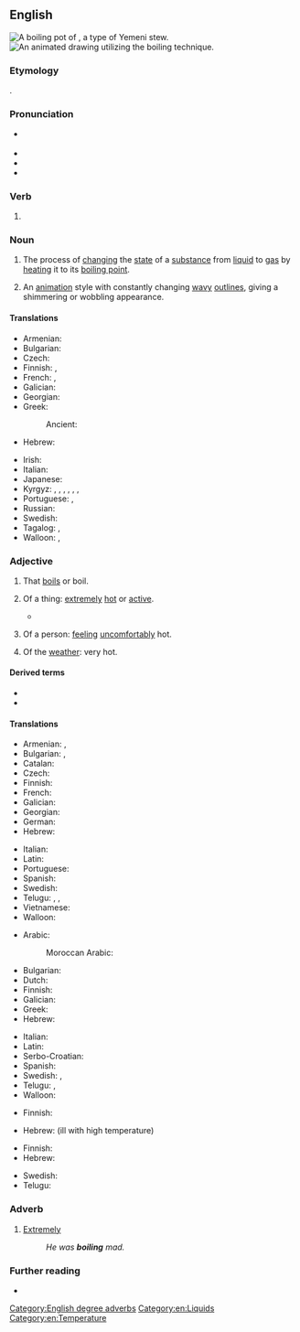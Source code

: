 ==English==
[[Image:Saltah_gif.gif|thumb|A '''boiling''' pot of {{w|saltah}}, a type of Yemeni stew.]]
[[Image:Francois_Matton.gif|thumb|An animated drawing utilizing the '''boiling''' technique.]]

===Etymology===
{{suffix|en|boil|ing}}.

===Pronunciation===
* {{a|RP|GA}} {{IPA|en|/ˈbɔɪlɪŋ/}}
* {{audio|en|en-us-boiling.ogg|Audio (GA)}}
* {{rhymes|en|ɔɪlɪŋ}}
* {{hyphenation|en|boil|ing}}

===Verb===
{{head|en|verb form}}

# {{present participle of|en|boil|nocat=1}}

===Noun===
{{wikipedia}}
{{en-noun}}

# The process of [[change|changing]] the [[state]] of a [[substance]] from [[liquid]] to [[gas]] by [[heat]]ing it to its [[boiling point]].
# {{lb|en|uncountable}} An [[animation]] style with constantly changing [[wavy]] [[outline|outlines]], giving a shimmering or wobbling appearance.

====Translations====
{{trans-top|process of changing the state of a substance}}
* Armenian: {{t+|hy|եռում}}
* Bulgarian: {{t+|bg|кипене|n}}
* Czech: {{t+|cs|var|m}}
* Finnish: {{t+|fi|kiehuttaminen}}, {{t+|fi|keittäminen}}
* French: {{t+|fr|ébullition|f}}, {{t+|fr|bouillonnement}}
* Galician: {{t+|gl|ebulición|f}}
* Georgian: {{t|ka|დუღილი|sc=Geor}}
* Greek:
*: Ancient: {{t|grc|ἕψησις|f}}
* Hebrew: {{t+|he|רְתִיחָה}}
{{trans-mid}}
* Irish: {{t|ga|bruith|f}}
* Italian: {{t+|it|ebollizione}}
* Japanese: {{t+|ja|沸騰|tr=futtō|sc=Jpan}}
* Kyrgyz: {{t+|ky|кайнатуу}}, {{t+|ky|кайноо}}, {{t+|ky|кайнатуу}}, {{t+|ky|бышыруу}}, {{t+|ky|кайнап жаткан}}, {{t+|ky|кайнаган}}, {{t+|ky|бышып жаткан}}
* Portuguese: {{t+|pt|ebulição}}, {{t+|pt|fervura}}
* Russian: {{t+|ru|кипе́ние|n}}
* Swedish: {{t+|sv|kokning|c}}
* Tagalog: {{t|tl|pagkulo}}, {{t|tl|pagkukumulo}}
* Walloon: {{t+|wa|bolaedje|m}}, {{t+|wa|cujhaedje|m}}
{{trans-bottom}}

===Adjective===
{{en-adj}}

# That [[boil#Verb|boils]] or boil.
#: {{ux|en|'''boiling''' kettle&emsp; '''boiling''' oil}}
# {{lb|en|informal|hyperbole}} Of a thing: [[extremely]] [[hot#Adjective|hot]] or [[active]].
#* {{RQ:Allingham China Governess|chapter=Conference in the Morning|page=130|passage=With a little manœuvring they contrived to meet on the doorstep which now, in mid-morning, was in a '''boiling''' stream of passers-by, hurrying business people speeding past in a flurry of fumes and dust in the bright haze.}}
#: {{ux|en|The radiator is '''boiling''' &ndash; I’m going to turn it down a bit.}}
# {{lb|en|informal|hyperbole}} Of a person: [[feel#Verb|feeling]] [[uncomfortably]] hot.
#: {{ux|en|I’m '''boiling''' – can’t we open a window?}}
# {{lb|en|informal|hyperbole}} Of the [[weather#Noun|weather]]: very hot.
#: {{ux|en|It’s '''boiling''' out today!}}

====Derived terms====
* {{l|en|boiling frog}}
* {{l|en|boiling hot}}

====Translations====
{{trans-top|that boil(s)}}
* Armenian: {{t|hy|եռացող}}, {{t+|hy|եռման}}
* Bulgarian: {{t+|bg|врящ}}, {{t+|bg|кипящ}}
* Catalan: {{t|ca|bullent}}
* Czech: {{t|cs|vřící}}
* Finnish: {{t+|fi|kiehuva}}
* French: {{t+|fr|bouillant|m}}
* Galician: {{t|gl|fervente}}
* Georgian: {{t|ka|მდუღარე|sc=Geor}}
* German: {{t+|de|kochend}}
* Hebrew: {{t|he|רוֹתֵחַ|m|tr=rotéakh}}
{{trans-mid}}
* Italian: {{t+|it|bollente}}
* Latin: {{t|la|fervidus}}
* Portuguese: {{t+|pt|fervente}}
* Spanish: {{t+|es|hirviendo}}
* Swedish: {{t+|sv|kokande}}
* Telugu: {{t+|te|మరుగు}}, {{t|te|మరుగుతున్న}}, {{t|te|మరుగుచున్న}}
* Vietnamese: {{t+|vi|sôi}}
* Walloon: {{t+|wa|bolant|m}}
{{trans-bottom}}

{{trans-top|of a thing: extremely hot}}
* Arabic:
*: Moroccan Arabic: {{t|ary|حامي|m|tr=ḥāmi}}
* Bulgarian: {{t+|bg|врял}}
* Dutch: {{t+|nl|kokend}}
* Finnish: {{t+|fi|tulikuuma}}
* Galician: {{t|gl|fervente}}
* Greek: {{t+|el|καυτός}}
* Hebrew: {{t|he|רוֹתֵחַ|m|tr=rotéakh}}
{{trans-mid}}
* Italian: {{t+|it|bollente}}
* Latin: {{t|la|fervidus}}
* Serbo-Croatian: {{t+|sh|vrelo|n}}
* Spanish: {{t+|es|hirviendo}}
* Swedish: {{t+|sv|kokande}}, {{t+|sv|kokhet}}
* Telugu: {{t|te|కాలుతున్న}}, {{t|te|కాలుచున్న}}
* Walloon: {{t+|wa|bolant|m}}
{{trans-bottom}}

{{trans-top|of a person: feeling uncomfortably hot}}
* Finnish: {{t+|fi|läkähtyä}} {{q|verb}}
{{trans-mid}}
* Hebrew: {{t|he|קוֹדֵחַ|m|tr=qodéakh}} (ill with high temperature)
{{trans-bottom}}

{{trans-top|of the weather: very hot}}
* Finnish: {{t|fi|helteinen}}
* Hebrew: {{t+|he|לוֹהֵט|m|tr=lohéT}}
{{trans-mid}}
* Swedish: {{t+|sv|kokhet}}
* Telugu: {{t|te|మండుచున్న}}
{{trans-bottom}}

===Adverb===
{{en-adv|-}}

# {{lb|en|of adjectives associated with heat}} [[extremely|Extremely]]
#: ''He was '''boiling''' mad.''

===Further reading===
* {{R:OneLook}}

[[Category:English degree adverbs]]
[[Category:en:Liquids]]
[[Category:en:Temperature]]